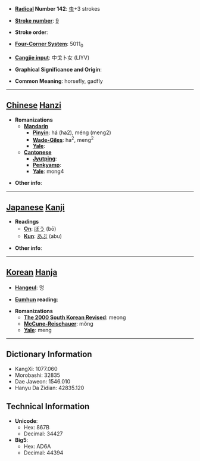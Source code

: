 * '''[[Wiktionary:Chinese radical index| Radical]] Number 142''': [[Wiktionary:Chinese radical index 虫|虫]]+3 strokes

* '''[[Wiktionary:Chinese total strokes index|Stroke number]]''': [[Wiktionary:Chinese total strokes index 9|9]]

* '''Stroke order''': 

* '''[[Wiktionary:Chinese four corner index|Four-Corner System]]''': 5011<sub>0</sub>

* '''[[Wiktionary:Chinese Cangjie index|Cangjie input]]''': 中戈卜女 (LIYV)

* '''Graphical Significance and Origin''': 

* '''Common Meaning''': horsefly, gadfly

----

== [[Chinese]] [[Hanzi]] ==

* '''Romanizations'''
** '''[[Mandarin]]'''
*** '''[[Pinyin]]''': há (ha2), méng (meng2)
*** '''[[Wade-Giles]]''': ha<sup>2</sup>, meng<sup>2</sup>
*** '''[[Yale]]''': 
** '''[[Cantonese]]'''
*** '''[[Jyutping]]''':
*** '''[[Penkyamp]]''': 
*** '''[[Yale]]''': mong4

* '''Other info''': 

----

== [[Japanese]] [[Kanji]] ==

* '''Readings'''
** '''[[On]]''': [[ぼう]] (bō)
** '''[[Kun]]''': [[あぶ]] (abu)

* '''Other info''':  

----

== [[Korean]] [[Hanja]] ==

* '''[[Hangeul]]''': 멍

* '''[[Eumhun]] reading''': 

* '''Romanizations'''
** '''[[The 2000 South Korean Revised Romanization|The 2000 South Korean Revised]]''': meong
** '''[[McCune-Reischauer]]''': mŏng
** '''[[Yale]]''': meng

----

== Dictionary Information ==

* KangXi: 1077.060
* Morobashi: 32835
* Dae Jaweon: 1546.010
* Hanyu Da Zidian: 42835.120

== Technical Information ==

* '''Unicode''':
** Hex: 867B
** Decimal: 34427
* '''Big5''':
** Hex: AD6A
** Decimal: 44394